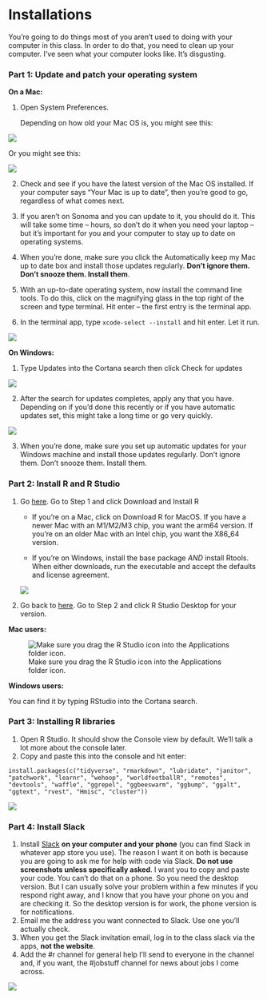 # Installations

You're going to do things most of you aren't used to doing with your computer in this class. In order to do that, you need to clean up your computer. I've seen what your computer looks like. It's disgusting.

### Part 1: Update and patch your operating system

**On a Mac:**

1.  Open System Preferences.

    Depending on how old your Mac OS is, you might see this:

![](images/Screen%20Shot%202020-07-30%20at%205.35.08%20PM.png)

Or you might see this:

![](images/MacUpdate2.png)

2.  Check and see if you have the latest version of the Mac OS installed. If your computer says "Your Mac is up to date", then you're good to go, regardless of what comes next.

3.  If you aren't on Sonoma and you can update to it, you should do it. This will take some time -- hours, so don't do it when you need your laptop -- but it's important for you and your computer to stay up to date on operating systems.

4.  When you're done, make sure you click the Automatically keep my Mac up to date box and install those updates regularly. **Don't ignore them. Don't snooze them. Install them**.

5.  With an up-to-date operating system, now install the command line tools. To do this, click on the magnifying glass in the top right of the screen and type terminal. Hit enter -- the first entry is the terminal app.

6.  In the terminal app, type `xcode-select --install` and hit enter. Let it run.

![](images/Screen%20Shot%202020-07-30%20at%206.01.06%20PM.png)

**On Windows:**

1.  Type Updates into the Cortana search then click Check for updates

![](images/Screen%20Shot%202020-07-30%20at%205.46.50%20PM.png)

2.  After the search for updates completes, apply any that you have. Depending on if you'd done this recently or if you have automatic updates set, this might take a long time or go very quickly.

![](images/Screen%20Shot%202020-07-30%20at%205.47.33%20PM.png)

3.  When you're done, make sure you set up automatic updates for your Windows machine and install those updates regularly. Don't ignore them. Don't snooze them. Install them.

### Part 2: Install R and R Studio

1.  Go [here](https://posit.co/download/rstudio-desktop/). Go to Step 1 and click Download and Install R

    -   If you're on a Mac, click on Download R for MacOS. If you have a newer Mac with an M1/M2/M3 chip, you want the arm64 version. If you're on an older Mac with an Intel chip, you want the X86_64 version.

    -   If you're on Windows, install the base package *AND* install Rtools. When either downloads, run the executable and accept the defaults and license agreement.

    ![](images/Screen%20Shot%202020-07-30%20at%206.20.00%20PM.png)

2.  Go back to [here](https://posit.co/download/rstudio-desktop/). Go to Step 2 and click R Studio Desktop for your version.

**Mac users:**

![Make sure you drag the R Studio icon into the Applications folder icon.](images/Screen Shot 2020-07-30 at 6.07.20 PM.png)

**Windows users:**

You can find it by typing RStudio into the Cortana search.

### Part 3: Installing R libraries

1.  Open R Studio. It should show the Console view by default. We'll talk a lot more about the console later.
2.  Copy and paste this into the console and hit enter:

`install.packages(c("tidyverse", "rmarkdown", "lubridate", "janitor", "patchwork", "learnr", "wehoop", "worldfootballR", "remotes", "devtools", "waffle", "ggrepel", "ggbeeswarm", "ggbump", "ggalt", "ggtext", "rvest", "Hmisc", "cluster"))`

![](images/Screen%20Shot%202020-07-30%20at%206.30.16%20PM.png)

### Part 4: Install Slack

1.  Install [Slack](https://slack.com/get) **on your computer and your phone** (you can find Slack in whatever app store you use). The reason I want it on both is because you are going to ask me for help with code via Slack. **Do not use screenshots unless specifically asked**. I want you to copy and paste your code. You can't do that on a phone. So you need the desktop version. But I can usually solve your problem within a few minutes if you respond right away, and I know that you have your phone on you and are checking it. So the desktop version is for work, the phone version is for notifications.
2.  Email me the address you want connected to Slack. Use one you'll actually check.
3.  When you get the Slack invitation email, log in to the class slack via the apps, **not the website**.
4.  Add the #r channel for general help I'll send to everyone in the channel and, if you want, the #jobstuff channel for news about jobs I come across.

![](images/Screen%20Shot%202020-07-30%20at%207.06.05%20PM.png)
